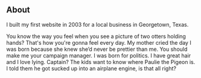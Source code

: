 ## About

I built my first website in 2003 for a local business in Georgetown, Texas.

You know the way you feel when you see a picture of two otters holding hands? That's how you're gonna feel every day. 
My mother cried the day I was born because she knew she’d never be prettier than me. You should make me your campaign manager. 
I was born for politics. I have great hair and I love lying. Captain? The kids want to know where Paulie the Pigeon is. I told 
them he got sucked up into an airplane engine, is that all right?
